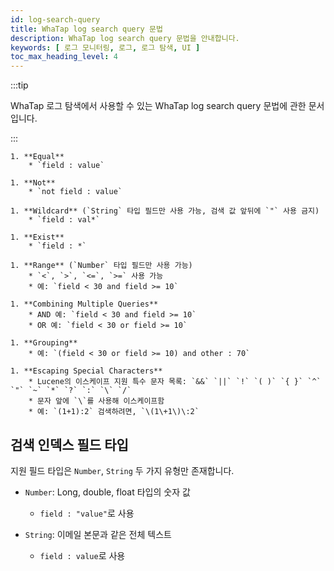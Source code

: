 ```yaml
---
id: log-search-query
title: WhaTap log search query 문법
description: WhaTap log search query 문법을 안내합니다.
keywords: [ 로그 모니터링, 로그, 로그 탐색, UI ]
toc_max_heading_level: 4
---
```


:::tip

WhaTap 로그 탐색에서 사용할 수 있는 WhaTap log search query 문법에 관한 문서입니다.

:::

    1. **Equal**
        * `field : value`

    1. **Not**
        * `not field : value`

    1. **Wildcard** (`String` 타입 필드만 사용 가능, 검색 값 앞뒤에 `"` 사용 금지)
        * `field : val*`

    1. **Exist**
        * `field : *`

    1. **Range** (`Number` 타입 필드만 사용 가능)
        * `<`, `>`, `<=`, `>=` 사용 가능
        * 예: `field < 30 and field >= 10`

    1. **Combining Multiple Queries**
        * AND 예: `field < 30 and field >= 10`
        * OR 예: `field < 30 or field >= 10`

    1. **Grouping**
        * 예: `(field < 30 or field >= 10) and other : 70`

    1. **Escaping Special Characters**
        * Lucene의 이스케이프 지원 특수 문자 목록: `&&` `||` `!` `( )` `{ }` `^` `"` `~` `*` `?` `:` `\` `/`
        * 문자 앞에 `\`를 사용해 이스케이프함
        * 예: `(1+1):2` 검색하려면, `\(1\+1\)\:2`

## 검색 인덱스 필드 타입

지원 필드 타입은 `Number`, `String` 두 가지 유형만 존재합니다.

* `Number`: Long, double, float 타입의 숫자 값

    * `field : "value"`로 사용

* `String`: 이메일 본문과 같은 전체 텍스트

    * `field : value`로 사용